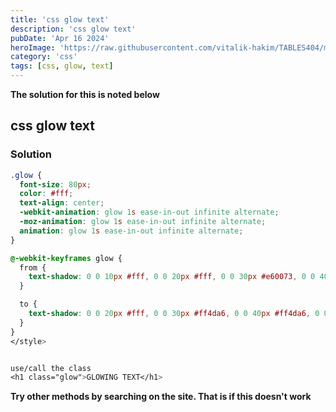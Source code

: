 ```yaml
---
title: 'css glow text'
description: 'css glow text'
pubDate: 'Apr 16 2024'
heroImage: 'https://raw.githubusercontent.com/vitalik-hakim/TABLES404/main/error_b/CSS.png'
category: 'css'
tags: [css, glow, text]
---
```


**The solution for this is noted below**

## css glow text

### Solution

```css
.glow {
  font-size: 80px;
  color: #fff;
  text-align: center;
  -webkit-animation: glow 1s ease-in-out infinite alternate;
  -moz-animation: glow 1s ease-in-out infinite alternate;
  animation: glow 1s ease-in-out infinite alternate;
}

@-webkit-keyframes glow {
  from {
    text-shadow: 0 0 10px #fff, 0 0 20px #fff, 0 0 30px #e60073, 0 0 40px #e60073, 0 0 50px #e60073, 0 0 60px #e60073, 0 0 70px #e60073;
  }

  to {
    text-shadow: 0 0 20px #fff, 0 0 30px #ff4da6, 0 0 40px #ff4da6, 0 0 50px #ff4da6, 0 0 60px #ff4da6, 0 0 70px #ff4da6, 0 0 80px #ff4da6;
  }
}
</style>


use/call the class
<h1 class="glow">GLOWING TEXT</h1>
```

**Try other methods by searching on the site. That is if this doesn't work**
